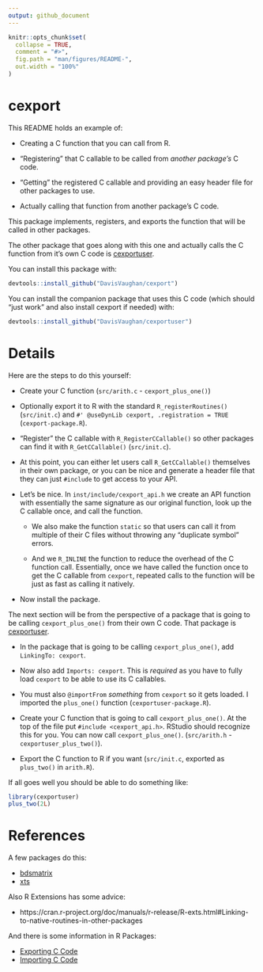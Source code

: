 ```yaml
---
output: github_document
---
```


<!-- README.md is generated from README.Rmd. Please edit that file -->

```r
knitr::opts_chunk$set(
  collapse = TRUE,
  comment = "#>",
  fig.path = "man/figures/README-",
  out.width = "100%"
)
```

# cexport

This README holds an example of:

- Creating a C function that you can call from R.

- "Registering" that C callable to be called from _another package's_ C code.

- "Getting" the registered C callable and providing an easy header file for other packages to use.

- Actually calling that function from another package's C code.

This package implements, registers, and exports the function that will be called in other packages.

The other package that goes along with this one and actually calls the C function from it's own C code is [cexportuser](https://github.com/DavisVaughan/cexportuser).

You can install this package with:

```r
devtools::install_github("DavisVaughan/cexport")
```

You can install the companion package that uses this C code (which should "just work" and also install cexport if needed) with:

```r
devtools::install_github("DavisVaughan/cexportuser")
```

# Details

Here are the steps to do this yourself:

- Create your C function (`src/arith.c` - `cexport_plus_one()`)

- Optionally export it to R with the standard `R_registerRoutines()` (`src/init.c`) and `#' @useDynLib cexport, .registration = TRUE` (`cexport-package.R`).

- "Register" the C callable with `R_RegisterCCallable()` so other packages can find it with `R_GetCCallable()` (`src/init.c`).

- At this point, you can either let users call `R_GetCCallable()` themselves in their own package, or you can be nice and generate a header file that they can just `#include` to get access to your API.

- Let's be nice. In `inst/include/cexport_api.h` we create an API function with essentially the same signature as our original function, look up the C callable once, and call the function. 

  - We also make the function `static` so that users can call it from multiple of their C files without throwing any "duplicate symbol" errors. 
  
  - And we `R_INLINE` the function to reduce the overhead of the C function call. Essentially, once we have called the function once to get the C callable from `cexport`, repeated calls to the function will be just as fast as calling it natively.

- Now install the package.

The next section will be from the perspective of a package that is going to be calling `cexport_plus_one()` from their own C code. That package is [cexportuser](https://github.com/DavisVaughan/cexportuser).

- In the package that is going to be calling `cexport_plus_one()`, add `LinkingTo: cexport`. 

- Now also add `Imports: cexport`. This is _required_ as you have to fully load `cexport` to be able to use its C callables.

- You must also `@importFrom` _something_ from `cexport` so it gets loaded. I imported the `plus_one()` function (`cexportuser-package.R`).

- Create your C function that is going to call `cexport_plus_one()`. At the top of the file put `#include <cexport_api.h>`. RStudio should recognize this for you. You can now call `cexport_plus_one()`. (`src/arith.h` - `cexportuser_plus_two()`).

- Export the C function to R if you want (`src/init.c`, exported as `plus_two()` in `arith.R`).

If all goes well you should be able to do something like:

```r
library(cexportuser)
plus_two(2L)
```

# References

A few packages do this:

- [bdsmatrix](https://github.com/cran/bdsmatrix)
- [xts](https://github.com/joshuaulrich/xts)

Also R Extensions has some advice:

- https://cran.r-project.org/doc/manuals/r-release/R-exts.html#Linking-to-native-routines-in-other-packages

And there is some information in R Packages:

- [Exporting C Code](https://r-pkgs.org/src.html#c-export)
- [Importing C Code](https://r-pkgs.org/src.html#c-import)




